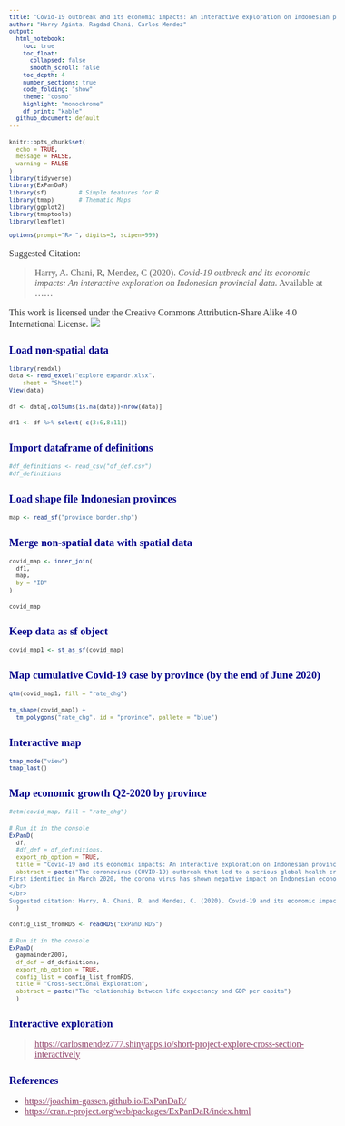 ```yaml
---
title: "Covid-19 outbreak and its economic impacts: An interactive exploration on Indonesian provincial data"
author: "Harry Aginta, Ragdad Chani, Carlos Mendez"
output: 
  html_notebook:
    toc: true
    toc_float:
      collapsed: false
      smooth_scroll: false
    toc_depth: 4
    number_sections: true
    code_folding: "show"
    theme: "cosmo"
    highlight: "monochrome"
    df_print: "kable"
  github_document: default
---
```


<style>
h1.title {font-size: 18pt; color: DarkBlue;} 
body, h1, h2, h3, h4 {font-family: "Palatino", serif;}
body {font-size: 12pt;}
/* Headers */
h1,h2,h3,h4,h5,h6{font-size: 14pt; color: #00008B;}
body {color: #333333;}
a, a:hover {color: #8B3A62;}
pre {font-size: 12px;}
</style>

```r
knitr::opts_chunk$set(
  echo = TRUE,
  message = FALSE,
  warning = FALSE
)
library(tidyverse)
library(ExPanDaR)   
library(sf)         # Simple features for R
library(tmap)       # Thematic Maps
library(ggplot2)
library(tmaptools)
library(leaflet)

options(prompt="R> ", digits=3, scipen=999)
```

Suggested Citation: 

> Harry, A. Chani, R, Mendez, C (2020). _Covid-19 outbreak and its economic impacts: An interactive exploration on Indonesian provincial data._ Available at ......

This work is licensed under the Creative Commons Attribution-Share Alike 4.0 International License. 
![](CCLicense.png)

# Load non-spatial data

```r
library(readxl)
data <- read_excel("explore expandr.xlsx", 
    sheet = "Sheet1")
View(data)
```

```r
df <- data[,colSums(is.na(data))<nrow(data)]
```

```r
df1 <- df %>% select(-c(3:6,8:11))
```

# Import dataframe of definitions
```r
#df_definitions <- read_csv("df_def.csv") 
#df_definitions
```

# Load shape file Indonesian provinces
```r
map <- read_sf("province border.shp")
```

# Merge non-spatial data with spatial data
```r
covid_map <- inner_join(
  df1,
  map,
  by = "ID"
)
```

```r
covid_map
```


# Keep data as sf object
```r
covid_map1 <- st_as_sf(covid_map)
```

# Map cumulative Covid-19 case by province (by the end of June 2020)
```r
qtm(covid_map1, fill = "rate_chg")
```

```r
tm_shape(covid_map1) +
  tm_polygons("rate_chg", id = "province", pallete = "blue")
```

# Interactive map
```r
tmap_mode("view")
tmap_last()
```



# Map economic growth Q2-2020 by province
```r
#qtm(covid_map, fill = "rate_chg")
```

```r
# Run it in the console
ExPanD(
  df,
  #df_def = df_definitions,
  export_nb_option = TRUE,
  title = "Covid-19 and its economic impacts: An interactive exploration on Indonesian provincial data",
  abstract = paste("The coronavirus (COVID-19) outbreak that led to a serious global health crisis has brought major disruptions on the economy in many countries, including Indonesia. 
First identified in March 2020, the corona virus has shown negative impact on Indonesian economy in Q1-2020. Yet the situation is even worse in Q2. This web application provides handy interactive exploration on the economic impacts of Covid-19 across Indonesian provinces.
</br>
</br>
Suggested citation: Harry, A. Chani, R, and Mendez, C. (2020). Covid-19 and its economic impacts: An interactive exploration on Indonesian provincial data")
  )
```

```r
config_list_fromRDS <- readRDS("ExPanD.RDS")
```

```r
# Run it in the console
ExPanD(
  gapmainder2007,
  df_def = df_definitions,
  export_nb_option = TRUE,
  config_list = config_list_fromRDS,
  title = "Cross-sectional exploration",
  abstract = paste("The relationship between life expectancy and GDP per capita")
  )
```

# Interactive exploration

> <https://carlosmendez777.shinyapps.io/short-project-explore-cross-section-interactively>

# References

- <https://joachim-gassen.github.io/ExPanDaR/>
- <https://cran.r-project.org/web/packages/ExPanDaR/index.html>